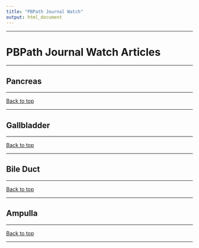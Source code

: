 ```yaml
---
title: "PBPath Journal Watch"
output: html_document
---
```



---

# PBPath Journal Watch Articles {.tabset .tabset-fade .tabset-pills #pbpath_jw}

---

\pagebreak


## Pancreas {#pancreas}

---



<a href="#top" target="_self">Back to top</a>

---

\pagebreak



## Gallbladder {#gallbladder}

---



<a href="#top" target="_self">Back to top</a>

---

\pagebreak


## Bile Duct {#bileduct}

---



<a href="#top" target="_self">Back to top</a>

---

\pagebreak


## Ampulla {#ampulla}

---




<a href="#top" target="_self">Back to top</a>

---

\pagebreak

